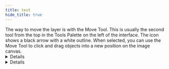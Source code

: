 ```yaml
---
title: test
hide_title: true
---
```



<Test id="important.svg" alt="important icon">
The way to move the layer is with the Move Tool. This is usually the second tool from the top in the Tools Palette on the left of the interface. The icon shows a black arrow with a white outline. When selected, you can use the Move Tool to click and drag objects into a new position on the image canvas.
</Test>



<Details summary="What to expect">![](/astro-starlight/docs_images/script_usage/1.png)</Details>

<Details summary="What to expect"><Lightbox width="200" height="" path="/astro-starlight/docs_images/script_usage/1.png"/></Details>
